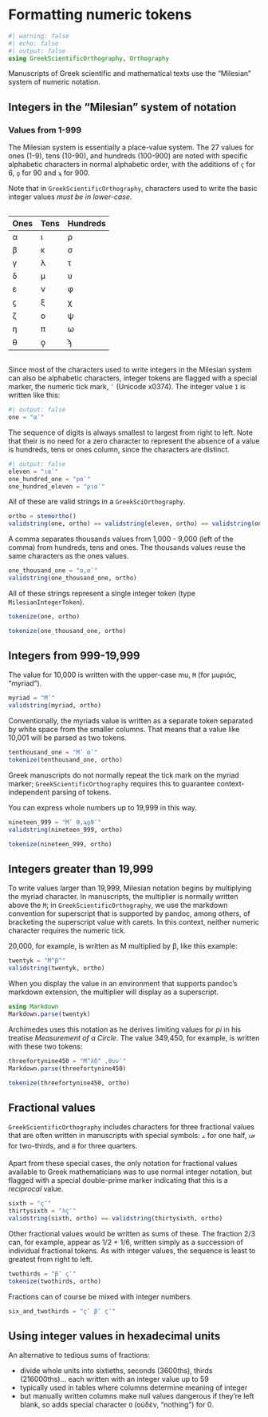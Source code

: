 # Formatting numeric tokens
```julia
#| warning: false
#| echo: false
#| output: false
using GreekScientificOrthography, Orthography
```

Manuscripts of Greek scientific and mathematical texts use the "Milesian" system of numeric notation.

## Integers in the "Milesian" system of notation

### Values from 1-999

The Milesian system is essentially a place-value system.  The 27 values for ones (1-9), tens (10-90), and hundreds (100-900) are noted with specific alphabetic characters in normal alphabetic order, with the additions of `ϛ` for 6, `ϙ` for 90 and `ϡ` for 900. 

::: {.callout-note}
Note that in `GreekScientificOrthography`, characters used to write the basic integer values *must be in lower-case*.
:::


::: {.column width="40%"}

| Ones | Tens | Hundreds |
| --- | --- | --- | 
| α | ι  | ρ |
| β | κ | σ |
| γ | λ | τ |
| δ | μ | υ |
| ε| ν | φ |
| ϛ | ξ | χ |
| ζ| ο | ψ |
| η| π | ω |
| θ  | ϙ | ϡ |

:::


Since most of the characters used to write integers in the Milesian system can also be alphabetic characters, integer tokens are flagged with a special marker, the numeric tick mark, `ʹ` (Unicode x0374). The integer value `1` is written like this:

```julia
#| output: false
one = "αʹ" 
```


The sequence of digits is always smallest to largest from right to left. Note that their is no need for a zero character to represent the absence of a value is hundreds, tens or ones column, since the characters are distinct.



```julia
#| output: false
eleven = "ιαʹ"
one_hundred_one = "ραʹ"
one_hundred_eleven = "ριαʹ"
```

All of these are valid strings in a `GreekSciOrthography`.

```julia
ortho = stemortho()
validstring(one, ortho) == validstring(eleven, ortho) == validstring(one_hundred_one, ortho) == validstring(one_hundred_eleven, ortho)
```


A comma separates thousands values from 1,000 - 9,000 (left of the comma) from hundreds, tens and ones. The thousands values reuse the same characters as the ones values.

```julia
one_thousand_one = "α,αʹ"
validstring(one_thousand_one, ortho)
```

All of these strings represent a single integer token (type `MilesianIntegerToken`).

```julia
tokenize(one, ortho)
```


```julia
tokenize(one_thousand_one, ortho)
```

## Integers from 999-19,999

The value for 10,000 is written with the upper-case mu, `Μ` (for μυριάς, "myriad").

```julia
myriad = "Μʹ"
validstring(myriad, ortho)
```

Conventionally, the myriads value is written as a separate token separated by white space from the smaller columns. That means that a value like 10,001 will be parsed as two tokens. 

```julia
tenthousand_one = "Μʹ αʹ"
tokenize(tenthousand_one, ortho)
```

::: {.callout-note}
Greek manuscripts do not normally repeat the tick mark on the myriad marker; `GreekScientificOrthography` requires this to guarantee context-independent parsing of tokens.
:::


You can express whole numbers up to 19,999 in this way.

```julia
nineteen_999 = "Μʹ θ,ϡϙθʹ"
validstring(nineteen_999, ortho)
```

```julia
tokenize(nineteen_999, ortho)
```


## Integers greater than 19,999

To write values larger than 19,999, Milesian notation begins by multiplying the myriad character. In manuscripts, the multiplier is normally written above the `Μ`; in `GreekScientificOrthography`, we use the markdown convention for superscript that is supported by pandoc, among others, of bracketing the superscript value with carets. In this context, neither numeric character requires the numeric tick.

20,000, for example, is written as Μ multiplied by β, like this example:

```julia
twentyk = "Μ^β^"
validstring(twentyk, ortho)
```

When you display the value in an environment that supports pandoc's markdown extension, the multiplier will display as a superscript.

```julia
using Markdown
Markdown.parse(twentyk)
```


Archimedes uses this notation as he derives limiting values for *pi* in  his treatise  *Measurement of a Circle*. The value 349,450, for example, is written with these two tokens:

```julia
threefortynine450 = "Μ^λδ^ ,θυνʹ"
Markdown.parse(threefortynine450)
```

```julia
tokenize(threefortynine450, ortho)
```



## Fractional values

`GreekScientificOrthography` includes characters for three fractional values that are often written in manuscripts with special symbols: `𐅵` for one half, `𐅷` for two-thirds, and `𐅸` for three quarters.

Apart from these special cases, the only notation for fractional values available to Greek mathematicians was to use normal integer notation, but flagged with a special double-prime marker indicating that this is a *reciprocal* value.  

```julia
sixth = "ϛ″"
thirtysixth = "λϛ″"
validstring(sixth, ortho) == validstring(thirtysixth, ortho)
```

Other fractional values would be written as sums of these.  The fraction 2/3 can, for example, appear as 1/2 + 1/6, written simply as a succession of individual fractional tokens. As with integer values, the sequence is least to greatest from right to left.

```julia
twothirds = "β″ ϛ″"
tokenize(twothirds, ortho)
```

Fractions can of course be mixed with integer numbers.

```julia
six_and_twothirds = "ϛʹ β″ ϛ″"
```

## Using integer values in hexadecimal units


::: {.callout-note title="TBA"}

An alternative to tedious sums of fractions:

- divide whole units into sixtieths, seconds (3600ths), thirds (216000ths)... each written with an integer value up to 59
- typically used in tables where columns determine meaning of integer
- but manually written columns make null values dangerous if they're left blank, so adds special character `Ο` (οὐδέν, "nothing") for 0.

:::